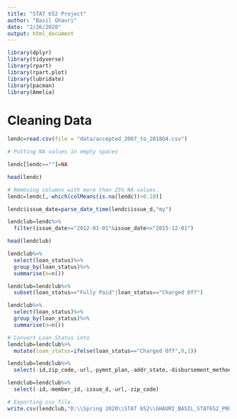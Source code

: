 ```yaml
---
title: "STAT 652 Project"
author: "Basil Ghauri"
date: "2/26/2020"
output: html_document
---
```

```r
library(dplyr)
library(tidyverse)
library(rpart)
library(rpart.plot)
library(lubridate)
library(pacman)
library(Amelia)
```

# Cleaning Data

```r
lendc=read.csv(file = "data/accepted_2007_to_2018Q4.csv")
```

```r
# Putting NA values in empty spaces

lendc[lendc==""]=NA
```

```r
head(lendc)
```

```r
# Removing columns with more then 25% NA values. 
lendc=lendc[,-which(colMeans(is.na(lendc))>0.10)]
```

```r

lendc$issue_date=parse_date_time(lendc$issue_d,"my")
```

```r
lendclub=lendc%>%
  filter(issue_date>="2012-01-01"&issue_date<="2015-12-01")
```

```r
head(lendclub)
```

```r
lendclub%>%
  select(loan_status)%>%
  group_by(loan_status)%>%
  summarise(n=n())
```


```r
lendclub=lendclub%>%
  subset(loan_status=="Fully Paid"|loan_status=="Charged Off")

```

```r
lendclub%>%
  select(loan_status)%>%
  group_by(loan_status)%>%
  summarise(n=n())
```

```r
# Convert Loan Status into 
lendclub=lendclub%>%
  mutate(loan_status=ifelse(loan_status=="Charged Off",0,1))

```

```r
lendclub=lendclub%>%
  select(-id,zip_code,-url,-pymnt_plan,-addr_state,-disbursement_method,-last_pymnt_d,-initial_list_status,-emp_title,-emp_length,-grade)
```



```r
lendclub=lendclub%>%
  select(-id,-member_id,-issue_d,-url,-zip_code)
```




```r
# Exporting csv file.
write.csv(lendclub,"D:\\Spring 2020\\STAT 652\\GHAURI_BASIL_STAT652_PROJECT\\Lending Club.csv",row.names=FALSE)
```

